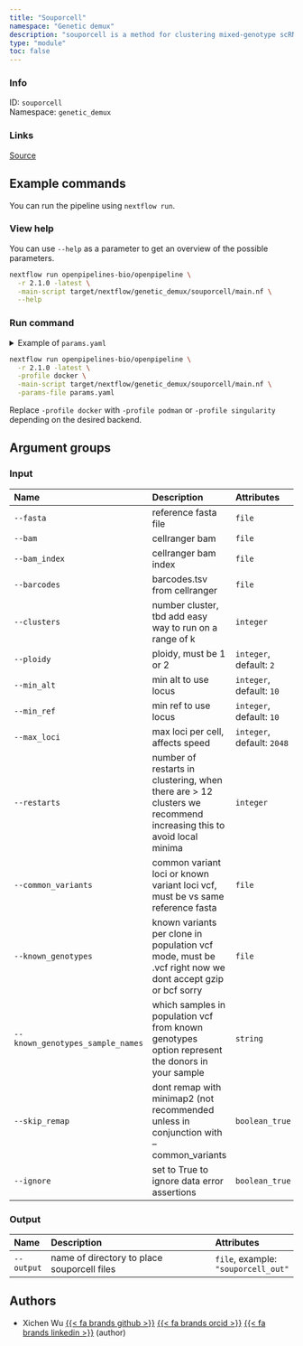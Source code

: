 ```yaml
---
title: "Souporcell"
namespace: "Genetic demux"
description: "souporcell is a method for clustering mixed-genotype scRNAseq experiments by individual."
type: "module"
toc: false
---
```


::: {.column-margin}

### Info

ID: `souporcell`  
Namespace: `genetic_demux`

### Links
[Source](https://github.com/openpipelines-bio/openpipeline/blob/2.1.0/src/genetic_demux/souporcell/config.vsh.yaml){.btn-action .btn-sm .btn-info .btn role="button"}

:::



## Example commands

You can run the pipeline using `nextflow run`.

### View help

You can use `--help` as a parameter to get an overview of the possible parameters.

```bash
nextflow run openpipelines-bio/openpipeline \
  -r 2.1.0 -latest \
  -main-script target/nextflow/genetic_demux/souporcell/main.nf \
  --help
```

### Run command

<details>
<summary>Example of `params.yaml`</summary>
```yaml
# Input
# fasta: "path/to/file"
# bam: "path/to/file"
# bam_index: "path/to/file"
# barcodes: "path/to/file"
# clusters: 123
ploidy: 2
min_alt: 10
min_ref: 10
max_loci: 2048
# restarts: 123
# common_variants: "path/to/file"
# known_genotypes: "path/to/file"
# known_genotypes_sample_names: "foo"
skip_remap: false
ignore: false

# Output
# output: "$id.$key.output"

# Nextflow input-output arguments
publish_dir: # please fill in - example: "output/"
# param_list: "my_params.yaml"

# Arguments
```
</details>

```bash
nextflow run openpipelines-bio/openpipeline \
  -r 2.1.0 -latest \
  -profile docker \
  -main-script target/nextflow/genetic_demux/souporcell/main.nf \
  -params-file params.yaml
```

:::{.callout-note}
Replace `-profile docker` with `-profile podman` or `-profile singularity` depending on the desired backend.
:::

## Argument groups

### Input

|Name                             |Description                                                                                                       |Attributes                 |
|:----------|:--------------------------------------------------|:--------------------|
|`--fasta`                        |reference fasta file                                                                                              |`file`                     |
|`--bam`                          |cellranger bam                                                                                                    |`file`                     |
|`--bam_index`                    |cellranger bam index                                                                                              |`file`                     |
|`--barcodes`                     |barcodes.tsv from cellranger                                                                                      |`file`                     |
|`--clusters`                     |number cluster, tbd add easy way to run on a range of k                                                           |`integer`                  |
|`--ploidy`                       |ploidy, must be 1 or 2                                                                                            |`integer`, default: `2`    |
|`--min_alt`                      |min alt to use locus                                                                                              |`integer`, default: `10`   |
|`--min_ref`                      |min ref to use locus                                                                                              |`integer`, default: `10`   |
|`--max_loci`                     |max loci per cell, affects speed                                                                                  |`integer`, default: `2048` |
|`--restarts`                     |number of restarts in clustering, when there are > 12 clusters we recommend increasing this to avoid local minima |`integer`                  |
|`--common_variants`              |common variant loci or known variant loci vcf, must be vs same reference fasta                                    |`file`                     |
|`--known_genotypes`              |known variants per clone in population vcf mode, must be .vcf right now we dont accept gzip or bcf sorry          |`file`                     |
|`--known_genotypes_sample_names` |which samples in population vcf from known genotypes option represent the donors in your sample                   |`string`                   |
|`--skip_remap`                   |dont remap with minimap2 (not recommended unless in conjunction with --common_variants                            |`boolean_true`             |
|`--ignore`                       |set to True to ignore data error assertions                                                                       |`boolean_true`             |


### Output

|Name       |Description                                 |Attributes                          |
|:----------|:--------------------------------------------------|:--------------------|
|`--output` |name of directory to place souporcell files |`file`, example: `"souporcell_out"` |

## Authors


  * Xichen Wu [{{< fa brands github >}}](https://github.com/wxicu) [{{< fa brands orcid >}}](https://orcid.org/0009-0008-2168-4508) [{{< fa brands linkedin >}}](https://linkedin.com/in/xichen-wu) (author)

